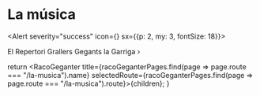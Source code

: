 
# La música

<Alert severity="success" icon={<MusicNote />} sx={{p: 2, my: 3, fontSize: 18}}>
  <Link
    href="https://gegantsdelagarriga.wixsite.com/repertori"
    target="_blank"
    color="inherit"
    underline="hover">El Repertori Grallers Gegants la Garriga &rsaquo;</Link>
</Alert>

  return <RacoGeganter
    title={racoGeganterPages.find(page => page.route === "/la-musica").name}
    selectedRoute={racoGeganterPages.find(page => page.route === "/la-musica").route}>{children}</RacoGeganter>;
}
